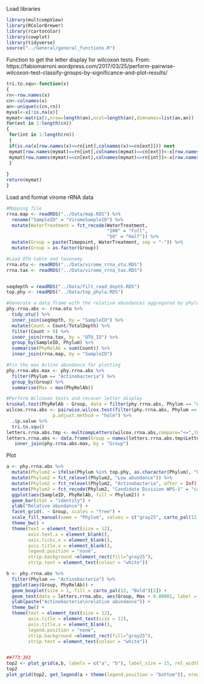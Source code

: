 Load libraries
```r
library(multcompView)
library(RColorBrewer)
library(rcartocolor)
library(cowplot)
library(tidyverse)
source("../General/general_functions.R")
```
Function to get the letter display for wilcoxon tests. 
From: https://fabiomarroni.wordpress.com/2017/03/25/perform-pairwise-wilcoxon-test-classify-groups-by-significance-and-plot-results/
```r
tri.to.squ<-function(x)
{
rn<-row.names(x)
cn<-colnames(x)
an<-unique(c(cn,rn))
myval<-x[!is.na(x)]
mymat<-matrix(1,nrow=length(an),ncol=length(an),dimnames=list(an,an))
for(ext in 1:length(cn))
{
 for(int in 1:length(rn))
 {
 if(is.na(x[row.names(x)==rn[int],colnames(x)==cn[ext]])) next
 mymat[row.names(mymat)==rn[int],colnames(mymat)==cn[ext]]<-x[row.names(x)==rn[int],colnames(x)==cn[ext]]
 mymat[row.names(mymat)==cn[ext],colnames(mymat)==rn[int]]<-x[row.names(x)==rn[int],colnames(x)==cn[ext]]
 }
  
}
return(mymat)
}
```

Load and format virome rRNA data
```r
#Mapping file
rrna.map <- readRDS("../Data/map.RDS") %>% 
  rename("SampleID" = "ViromeSampleID") %>% 
  mutate(WaterTreatment = fct_recode(WaterTreatment,
                                     "100" = "Full",
                                     "50" = "Half")) %>% 
  mutate(Group = paste(Timepoint, WaterTreatment, sep = "-")) %>% 
  mutate(Group = as.factor(Group))

#Load OTU table and taxonomy
rrna.otu <- readRDS("../Data/virome_rrna_otu.RDS")
rrna.tax <- readRDS("../Data/virome_rrna_tax.RDS")


seqdepth = readRDS("../Data/filt_read_depth.RDS")
top.phy <- readRDS("../Data/top_phyla.RDS")
```

```r
#Generate a data frame with the relative abundances aggregated by phylum
phy.rrna.abs <- rrna.otu %>% 
  tidy_otu() %>% 
  inner_join(seqdepth, by = "SampleID") %>% 
  mutate(Count = Count/TotalDepth) %>% 
  filter(Count > 0) %>% 
  inner_join(rrna.tax, by = "OTU_ID") %>% 
  group_by(SampleID, Phylum) %>% 
  summarise(PhyRelAb = sum(Count)) %>% 
  inner_join(rrna.map, by = "SampleID") 

#Fin the max Actino abundance for plotting
phy.rrna.abs.max <- phy.rrna.abs %>% 
  filter(Phylum == "Actinobacteria") %>% 
  group_by(Group) %>% 
  summarise(Max = max(PhyRelAb))

#Perform Wilcoxon tests and recover letter display
kruskal.test(PhyRelAb ~ Group, data = filter(phy.rrna.abs, Phylum == "Actinobacteria"))
wilcox.rrna.abs <- pairwise.wilcox.test(filter(phy.rrna.abs, Phylum == "Actinobacteria")$PhyRelAb, filter(phy.rrna.abs, Phylum == "Actinobacteria")$Group,
                 p.adjust.method = "holm") %>% 
  .$p.value %>% 
  tri.to.squ()
letters.rrna.abs.tmp <- multcompLetters(wilcox.rrna.abs,compare="<=",threshold=0.05,Letters=letters)
letters.rrna.abs <- data.frame(Group = names(letters.rrna.abs.tmp$Letters), Letter = letters.rrna.abs.tmp$Letters) %>% 
   inner_join(phy.rrna.abs.max, by = "Group")
```

Plot
```r
a <- phy.rrna.abs %>% 
  mutate(Phylum2 = ifelse(Phylum %in% top.phy, as.character(Phylum), "Low abundance")) %>% 
  mutate(Phylum2 = fct_relevel(Phylum2, "Low abundance")) %>% 
  mutate(Phylum2 = fct_relevel(Phylum2, "Actinobacteria", after = Inf)) %>% 
  mutate(Phylum2 = fct_recode(Phylum2, "Candidate Division WPS-1" = "candidate division WPS-1")) %>%
  ggplot(aes(SampleID, PhyRelAb, fill = Phylum2)) +
  geom_bar(stat = "identity") +
  ylab("Relative abundance") +
  facet_grid(. ~ Group, scales = "free") +
  scale_fill_manual(name = "Phylum", values = c("gray25", carto_pal(12, "Bold")[11:1])) +
  theme_bw() +
  theme(text = element_text(size = 12),
        axis.text.x = element_blank(),
        axis.ticks.x = element_blank(),
        axis.title.x = element_blank(),
        legend.position = "none",
        strip.background =element_rect(fill="gray25"),
        strip.text = element_text(colour = "white"))

b <- phy.rrna.abs %>% 
  filter(Phylum == "Actinobacteria") %>% 
  ggplot(aes(Group, PhyRelAb)) +
  geom_boxplot(size = 1, fill = carto_pal(12, "Bold")[2]) +
  geom_text(data = letters.rrna.abs, aes(Group, Max + 0.00001, label = Letter), size = 4) +
  ylab(paste("Actinobacteria\nrelative abundance")) +
  theme_bw() +
  theme(text = element_text(size = 12),
        axis.title = element_text(size = 12),
        axis.title.x = element_blank(),
        legend.position = "none",
        strip.background =element_rect(fill="gray25"),
        strip.text = element_text(colour = "white"))


##773:393
top2 <- plot_grid(a,b, labels = c("a", "b"), label_size = 15, rel_widths = c(3,2), align = "h", axis = "tb")
top2
plot_grid(top2, get_legend(a + theme(legend.position = "bottom")), nrow = 2, rel_heights = c(2,1))
```

